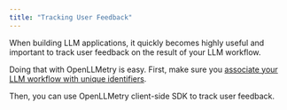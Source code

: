 ```yaml
---
title: "Tracking User Feedback"
---
```


When building LLM applications, it quickly becomes highly useful and important to track user feedback on the result of your LLM workflow.

Doing that with OpenLLMetry is easy. First, make sure you [associate your LLM workflow with unique identifiers](/openllmetry/tracing/association).

Then, you can use OpenLLMetry client-side SDK to track user feedback.